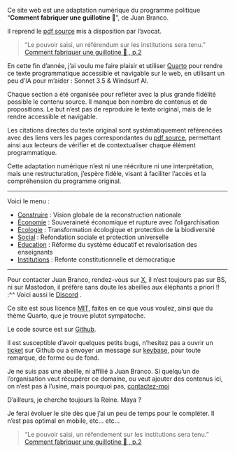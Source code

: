 Ce site web est une adaptation numérique du programme politique "**Comment fabriquer une guillotine 🐝**", de Juan Branco. 

Il reprend le [pdf source](https://aurores.org/wp-content/uploads/2024/12/PROGRAMME-.pdf) mis à disposition par l'avocat.


> "Le pouvoir saisi, un référendum sur les institutions sera tenu. "  
> [ Comment fabriquer une guillotine 🐝 , p.2 ](https://aurores.org/wp-content/uploads/2024/12/PROGRAMME-.pdf#page=2)



En cette fin d'année, j'ai voulu me faire plaisir et utiliser [Quarto](https://quarto.org) pour rendre ce texte programmatique accessible et navigable sur le web, en utilisant un peu d'IA pour m'aider : Sonnet 3.5 & Windsurf AI.

Chaque section a été organisée pour refléter avec la plus grande fidélité possible le contenu source. Il manque bon nombre de contenus et de propositions. Le but n'est pas de reproduire le texte original, mais de le rendre accessible et navigable.

Les citations directes du texte original sont systématiquement référencées avec des liens vers les pages correspondantes du [pdf source](https://aurores.org/wp-content/uploads/2024/12/PROGRAMME-.pdf), permettant ainsi aux lecteurs de vérifier et de contextualiser chaque élément programmatique.

Cette adaptation numérique n'est ni une réécriture ni une interprétation, mais une restructuration, j'espère fidèle, visant à faciliter l'accès et la compréhension du programme original. 


--- 

Voici le menu :

- [Construire](pages/construire.qmd) : Vision globale de la reconstruction nationale
- [Économie](pages/economie.qmd) : Souveraineté économique et rupture avec l'oligarchisation
- [Écologie](pages/ecologie.qmd) : Transformation écologique et protection de la biodiversité
- [Social](pages/social.qmd) : Refondation sociale et protection universelle
- [Éducation](pages/education.qmd) : Réforme du système éducatif et revalorisation des enseignants
- [Institutions](pages/institutions.qmd) : Refonte constitutionnelle et démocratique


--- 


Pour contacter Juan Branco, rendez-vous sur [X](https://x.com/anatolium), il n'est toujours pas sur BS, ni sur Mastodon, il préfère sans doute les abeilles aux éléphants a priori !! :^^ Voici aussi le [Discord](https://discord.com/channels/1317888170628485200/1320775895472017462) . 

Ce site est sous licence [MIT](https://github.com/stefw/lesruches/blob/main/LICENSE), faites en ce que vous voulez, ainsi que du thème Quarto, que je trouve plutot sympatoche.

Le code source est sur [Github](https://github.com/stefw/lesruches). 

Il est susceptible d'avoir quelques petits bugs, n'hesitez pas a ouvrir un [ticket](https://github.com/stefw/lesruches/issues) sur Github ou a envoyer un message sur [keybase](https://keybase.io/lesruches), pour toute remarque, de forme ou de fond.

Je ne suis pas une abeille, ni affilié à Juan Branco. 
Si quelqu'un de l'organisation veut récupérer ce domaine, ou veut ajouter des contenus ici, on n'est pas à l'usine, mais pourquoi pas,  [contactez-moi](https://keybase.io/lesruches)

D'ailleurs, je cherche toujours la Reine.
Maya ?

Je ferai évoluer le site dès que j'ai un peu de temps pour le compléter.
Il n'est pas optimal en mobile, etc... etc...


> "Le pouvoir saisi, un réfendement sur les institutions sera tenu. "  
> [ Comment fabriquer une guillotine 🐝 , p.2 ](https://aurores.org/wp-content/uploads/2024/12/PROGRAMME-.pdf#page=2)

